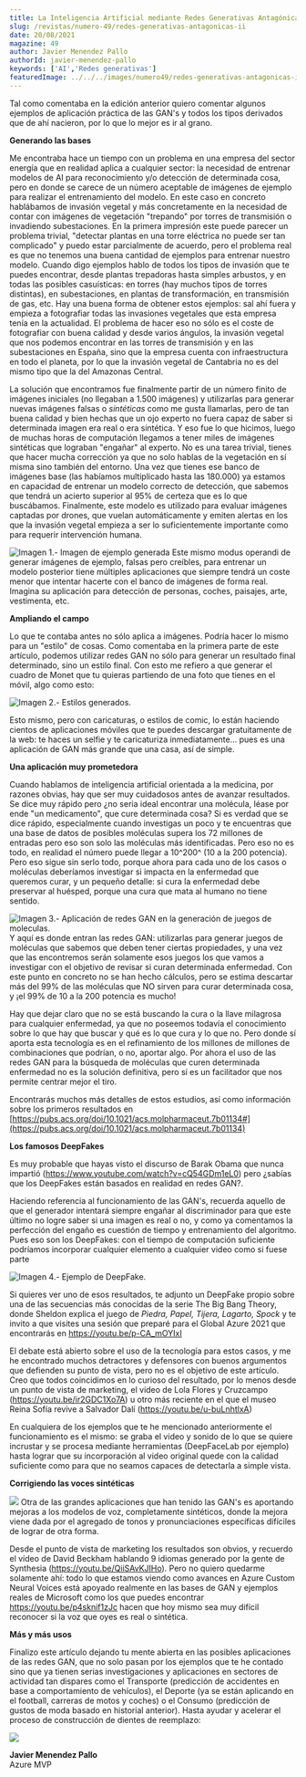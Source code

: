 ```yaml
---
title: La Inteligencia Artificial mediante Redes Generativas Antagónicas (GAN's) -- Parte II
slug: /revistas/numero-49/redes-generativas-antagonicas-ii
date: 20/08/2021
magazine: 49
author: Javier Menendez Pallo
authorId: javier-menendez-pallo
keywords: ['AI','Redes generativas']
featuredImage: ../../../images/numero49/redes-generativas-antagonicas-ii/image1.png
---
```


Tal como comentaba en la edición anterior quiero comentar algunos
ejemplos de aplicación práctica de las GAN's y todos los tipos derivados
que de ahí nacieron, por lo que lo mejor es ir al grano.

**Generando las bases**

Me encontraba hace un tiempo con un problema en una empresa del sector
energía que en realidad aplica a cualquier sector: la necesidad de
entrenar modelos de AI para reconocimiento y/o detección de determinada
cosa, pero en donde se carece de un número aceptable de imágenes de
ejemplo para realizar el entrenamiento del modelo. En este caso en
concreto hablábamos de invasión vegetal y más concretamente en la
necesidad de contar con imágenes de vegetación "trepando" por torres de
transmisión o invadiendo subestaciones. En la primera impresión este
puede parecer un problema trivial, "detectar plantas en una torre
eléctrica no puede ser tan complicado" y puedo estar parcialmente de
acuerdo, pero el problema real es que no tenemos una buena cantidad de
ejemplos para entrenar nuestro modelo. Cuando digo ejemplos hablo de
todos los tipos de invasión que te puedes encontrar, desde plantas
trepadoras hasta simples arbustos, y en todas las posibles casuísticas:
en torres (hay muchos tipos de torres distintas), en subestaciones, en
plantas de transformación, en transmisión de gas, etc. Hay una buena
forma de obtener estos ejemplos: sal ahí fuera y empieza a fotografiar
todas las invasiones vegetales que esta empresa tenía en la actualidad.
El problema de hacer eso no sólo es el coste de fotografiar con buena
calidad y desde varios ángulos, la invasión vegetal que nos podemos
encontrar en las torres de transmisión y en las subestaciones en España,
sino que la empresa cuenta con infraestructura en todo el planeta, por
lo que la invasión vegetal de Cantabria no es del mismo tipo que la del
Amazonas Central.

La solución que encontramos fue finalmente partir de un número finito de
imágenes iniciales (no llegaban a 1.500 imágenes) y utilizarlas para
generar nuevas imágenes falsas o *sintéticas* como me gusta llamarlas,
pero de tan buena calidad y bien hechas que un ojo experto no fuera
capaz de saber si determinada imagen era real o era sintética. Y eso fue
lo que hicimos, luego de muchas horas de computación llegamos a tener
miles de imágenes sintéticas que lograban "engañar" al experto. No es
una tarea trivial, tienes que hacer mucha corrección ya que no solo
hablas de la vegetación en sí misma sino también del entorno. Una vez
que tienes ese banco de imágenes base (las habíamos multiplicado hasta
las 180.000) ya estamos en capacidad de entrenar un modelo correcto de
detección, que sabemos que tendrá un acierto superior al 95% de certeza
que es lo que buscábamos. Finalmente, este modelo es utilizado para
evaluar imágenes captadas por drones, que vuelan automáticamente y
emiten alertas en los que la invasión vegetal empieza a ser lo
suficientemente importante como para requerir intervención humana.

![Imagen 1.- Imagen de ejemplo generada](../../../images/numero49/redes-generativas-antagonicas-ii/image1.png) Este mismo modus operandi de generar
imágenes de ejemplo, falsas pero creíbles, para entrenar un modelo
posterior tiene múltiples aplicaciones que siempre tendrá un coste menor
que intentar hacerte con el banco de imágenes de forma real. Imagina su
aplicación para detección de personas, coches, paisajes, arte,
vestimenta, etc.


**Ampliando el campo**

Lo que te contaba antes no sólo aplica a imágenes. Podría hacer lo mismo
para un "estilo" de cosas. Como comentaba en la primera parte de este
artículo, podemos utilizar redes GAN no sólo para generar un resultado
final determinado, sino un estilo final. Con esto me refiero a que
generar el cuadro de Monet que tu quieras partiendo de una foto que
tienes en el móvil, algo como esto:

![Imagen 2.- Estilos generados.](../../../images/numero49/redes-generativas-antagonicas-ii/image3.jpeg)


Esto mismo, pero con caricaturas, o estilos de comic, lo están haciendo
cientos de aplicaciones móviles que te puedes descargar gratuitamente de
la web: te haces un selfie y te caricaturiza inmediatamente... pues es
una aplicación de GAN más grande que una casa, así de simple.

**Una aplicación muy prometedora**

Cuando hablamos de inteligencia artificial orientada a la medicina, por
razones obvias, hay que ser muy cuidadosos antes de avanzar resultados.
Se dice muy rápido pero ¿no seria ideal encontrar una molécula, léase
por ende "un medicamento", que cure determinada cosa? Si es verdad que
se dice rápido, especialmente cuando investigas un poco y te encuentras
que una base de datos de posibles moléculas supera los 72 millones de
entradas pero eso son solo las moléculas más identificadas. Pero eso no
es todo, en realidad el número puede llegar a 10^200^ (10 a la 200
potencia). Pero eso sigue sin serlo todo, porque ahora para cada uno de
los casos o moléculas deberíamos investigar si impacta en la enfermedad
que queremos curar, y un pequeño detalle: si cura la enfermedad debe
preservar al huésped, porque una cura que mata al humano no tiene
sentido.

![Imagen 3.- Aplicación de redes GAN en la generación de juegos de moleculas.](../../../images/numero49/redes-generativas-antagonicas-ii/image4.png)
Y aquí es donde entran las redes GAN:
utilizarlas para generar juegos de moléculas que sabemos que deben tener
ciertas propiedades, y una vez que las encontremos serán solamente esos
juegos los que vamos a investigar con el objetivo de revisar si curan
determinada enfermedad. Con este punto en concreto no se han hecho
cálculos, pero se estima descartar más del 99% de las moléculas que NO
sirven para curar determinada cosa, y ¡el 99% de 10 a la 200 potencia es
mucho!


Hay que dejar claro que no se está buscando la cura o la llave milagrosa
para cualquier enfermedad, ya que no poseemos todavía el conocimiento
sobre lo que hay que buscar y qué es lo que cura y lo que no. Pero donde
sí aporta esta tecnología es en el refinamiento de los millones de
millones de combinaciones que podrían, o no, aportar algo. Por ahora el
uso de las redes GAN para la búsqueda de moléculas que curen determinada
enfermedad no es la solución definitiva, pero sí es un facilitador que
nos permite centrar mejor el tiro.

Encontrarás muchos más detalles de estos estudios, así como información
sobre los primeros resultados en
[https://pubs.acs.org/doi/10.1021/acs.molpharmaceut.7b01134#](https://pubs.acs.org/doi/10.1021/acs.molpharmaceut.7b01134)

**Los famosos DeepFakes**

Es muy probable que hayas visto el discurso de Barak Obama que nunca
impartió (https://www.youtube.com/watch?v=cQ54GDm1eL0) pero ¿sabías
que los DeepFakes están basados en realidad en redes GAN?.

Haciendo referencia al funcionamiento de las GAN's, recuerda aquello de
que el generador intentará siempre engañar al discriminador para que
este último no logre saber si una imagen es real o no, y como ya
comentamos la perfección del engaño es cuestión de tiempo y
entrenamiento del algoritmo. Pues eso son los DeepFakes: con el tiempo
de computación suficiente podríamos incorporar cualquier elemento a
cualquier video como si fuese parte

![Imagen 4.- Ejemplo de DeepFake.](../../../images/numero49/redes-generativas-antagonicas-ii/image5.png)

Si quieres ver uno de esos resultados, te adjunto un DeepFake propio
sobre una de las secuencias más conocidas de la serie The Big Bang
Theory, donde Sheldon explica el juego de *Piedra, Papel, Tijera,
Lagarto, Spock* y te invito a que visites una sesión que preparé para el
Global Azure 2021 que encontrarás en https://youtu.be/p-CA_mOYIxI


El debate está abierto sobre el uso de la tecnología para estos casos, y
me he encontrado muchos detractores y defensores con buenos argumentos
que defienden su punto de vista, pero no es el objetivo de este
artículo. Creo que todos coincidimos en lo curioso del resultado, por lo
menos desde un punto de vista de marketing, el video de Lola Flores y
Cruzcampo (https://youtu.be/ir2GDC1Xo7A) u otro más reciente en el que
el museo Reina Sofía revive a Salvador Dalí
(https://youtu.be/u-buLnhtlxA)

En cualquiera de los ejemplos que te he mencionado anteriormente el
funcionamiento es el mismo: se graba el video y sonido de lo que se
quiere incrustar y se procesa mediante herramientas (DeepFaceLab por
ejemplo) hasta lograr que su incorporación al video original quede con
la calidad suficiente como para que no seamos capaces de detectarla a
simple vista.

**Corrigiendo las voces sintéticas**

![](../../../images/numero49/redes-generativas-antagonicas-ii/image7.png)
Otra de las grandes aplicaciones que han
tenido las GAN's es aportando mejoras a los modelos de voz,
completamente sintéticos, donde la mejora viene dada por el agregado de
tonos y pronunciaciones específicas difíciles de lograr de otra forma.

Desde el punto de vista de marketing los resultados son obvios, y
recuerdo el vídeo de David Beckham hablando 9 idiomas generado por la
gente de Synthesia (https://youtu.be/QiiSAvKJIHo). Pero no quiero
quedarme solamente ahí: todo lo que estamos viendo como avances en Azure
Custom Neural Voices está apoyado realmente en las bases de GAN y
ejemplos reales de Microsoft como los que puedes encontrar
https://youtu.be/p4sknif1zJc hacen que hoy mismo sea muy difícil
reconocer si la voz que oyes es real o sintética.

**Más y más usos**

Finalizo este artículo dejando tu mente abierta en las posibles
aplicaciones de las redes GAN, que no solo pasan por los ejemplos que te
he contado sino que ya tienen serias investigaciones y aplicaciones en
sectores de actividad tan dispares como el Transporte (predicción de
accidentes en base a comportamiento de vehículos), el Deporte (ya se
están aplicando en el football, carreras de motos y coches) o el Consumo
(predicción de gustos de moda basado en historial anterior). Hasta
ayudar y acelerar el proceso de construcción de dientes de reemplazo:

![](../../../images/numero49/redes-generativas-antagonicas-ii/image8.png)

**Javier Menendez Pallo** <br />
Azure MVP